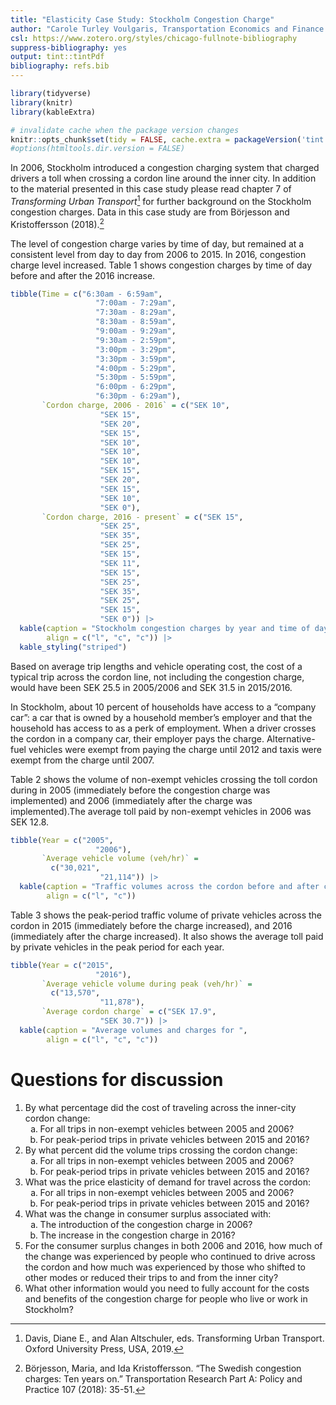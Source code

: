 ```yaml
---
title: "Elasticity Case Study: Stockholm Congestion Charge"
author: "Carole Turley Voulgaris, Transportation Economics and Finance (SES 5437), Harvard GSD"
csl: https://www.zotero.org/styles/chicago-fullnote-bibliography
suppress-bibliography: yes
output: tint::tintPdf
bibliography: refs.bib
---
```


```r
library(tidyverse)
library(knitr)
library(kableExtra)

# invalidate cache when the package version changes
knitr::opts_chunk$set(tidy = FALSE, cache.extra = packageVersion('tint'))
#options(htmltools.dir.version = FALSE)
```

In 2006, Stockholm introduced a congestion charging system that charged 
drivers a toll when crossing a cordon line around the inner city. In addition to the material presented in this case study please read
chapter 7 of *Transforming Urban Transport*^[Davis, Diane E., and Alan Altschuler, eds. Transforming Urban Transport. Oxford University Press, USA, 2019.] for further background on the Stockholm congestion charges. Data in this case study are from Börjesson and Kristoffersson (2018).^[Börjesson, Maria, and Ida Kristoffersson. "The Swedish congestion charges: Ten years on." Transportation Research Part A: Policy and Practice 107 (2018): 35-51.]

The level of congestion charge varies by time of day, but remained at
a consistent level from day to day from 2006 to 2015. In 2016, congestion 
charge level increased. Table 1 shows congestion charges by time of 
day before and after the 2016 increase.

```r
tibble(Time = c("6:30am - 6:59am",
                   "7:00am - 7:29am",
                   "7:30am - 8:29am",
                   "8:30am - 8:59am",
                   "9:00am - 9:29am",
                   "9:30am - 2:59pm",
                   "3:00pm - 3:29pm",
                   "3:30pm - 3:59pm",
                   "4:00pm - 5:29pm",
                   "5:30pm - 5:59pm",
                   "6:00pm - 6:29pm",
                   "6:30pm - 6:29am"),
       `Cordon charge, 2006 - 2016` = c("SEK 10",
                    "SEK 15",
                    "SEK 20",
                    "SEK 15",
                    "SEK 10",
                    "SEK 10",
                    "SEK 10",
                    "SEK 15",
                    "SEK 20",
                    "SEK 15",
                    "SEK 10",
                    "SEK 0"),
       `Cordon charge, 2016 - present` = c("SEK 15",
                    "SEK 25",
                    "SEK 35",
                    "SEK 25",
                    "SEK 15",
                    "SEK 11",
                    "SEK 15",
                    "SEK 25",
                    "SEK 35",
                    "SEK 25",
                    "SEK 15",
                    "SEK 0")) |>
  kable(caption = "Stockholm congestion charges by year and time of day",
        align = c("l", "c", "c")) |>
  kable_styling("striped")

```

Based on average trip lengths and vehicle operating cost, the cost of a typical
trip across the cordon line, not including the congestion charge, would
have been SEK 25.5 in 2005/2006 and SEK 31.5 in 2015/2016. 

In Stockholm, about 10 percent of households have access to a "company car":
a car that is owned by a household member's employer and that the household
has access to as a perk of employment. When a driver crosses the cordon
in a company car, their employer pays the charge. Alternative-fuel vehicles
were exempt from paying the charge until 2012 and taxis were exempt from the charge until 2007.


Table 2 shows the volume of non-exempt vehicles crossing the toll cordon 
during in 2005 (immediately before the congestion charge was implemented) and
2006 (immediately after the charge was implemented).The 
average toll paid by non-exempt vehicles in 2006 was SEK 12.8.

```r
tibble(Year = c("2005",
                   "2006"),
       `Average vehicle volume (veh/hr)` = 
         c("30,021",
                    "21,114")) |>
  kable(caption = "Traffic volumes across the cordon before and after congestion charge implementation",
        align = c("l", "c"))

```

Table 3 shows the peak-period traffic volume of private vehicles across
the cordon in 2015 (immediately before the charge
increased), and 2016 (immediately after the charge increased). It also shows the average toll paid by private vehicles in the peak period
for each year.

```r
tibble(Year = c("2015",
                   "2016"),
       `Average vehicle volume during peak (veh/hr)` = 
         c("13,570",
                    "11,878"),
       `Average cordon charge` = c("SEK 17.9",
                    "SEK 30.7")) |>
  kable(caption = "Average volumes and charges for ",
        align = c("l", "c", "c"))

```

# Questions for discussion

1. By what percentage did the cost of traveling across the inner-city cordon
change:
    a. For all trips in non-exempt vehicles between 2005 and 2006? 
    b. For peak-period trips in private vehicles between 2015 and 2016?
2. By what percent did the volume trips crossing the 
cordon change:
    a. For all trips in non-exempt vehicles between 2005 and 2006? 
    b. For peak-period trips in private vehicles between 2015 and 2016?
3. What was the price elasticity of demand for travel across the cordon:
    a. For all trips in non-exempt vehicles between 2005 and 2006? 
    b. For peak-period trips in private vehicles between 2015 and 2016?
4. What was the change in consumer surplus associated with:
    a. The introduction of the congestion charge in 2006?
    b. The increase in the congestion charge in 2016?
5. For the consumer surplus changes in both 2006 and 2016,
how much of the change was experienced by people who continued to drive
across the cordon and how much was experienced by those who shifted to 
other modes or reduced their trips to and from the inner city?
6. What other information would you need to fully account for the costs
and benefits of the congestion charge for people who live or work
in Stockholm?

